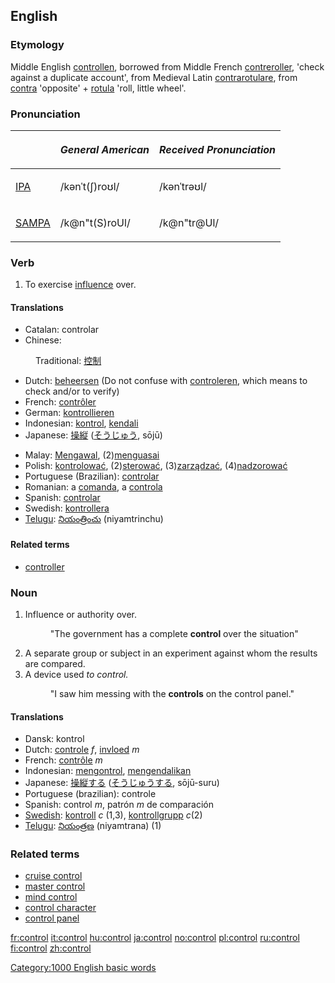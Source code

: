 ==English==

===Etymology===
Middle English [[controllen]], borrowed from Middle French [[contreroller]], 'check against a duplicate account', from Medieval Latin [[contrarotulare]], from [[contra]] 'opposite' + [[rotula]] 'roll, little wheel'.

===Pronunciation===
{| border=1 cellpadding=5
! !! ''General American'' !! ''Received Pronunciation''
|-
| [[w:IPA|IPA]] || /kənˈt(ʃ)roʊl/ || /kənˈtrəʊl/
|-
| [[w:SAMPA|SAMPA]] || /k@n"t(S)roUl/ || /k@n"tr@Ul/
|}

===Verb===
{{en-infl-reg-consonant|control||l}}

# To exercise [[influence]] over.

====Translations====
{{top}}
*Catalan: controlar
*Chinese:
:Traditional: [[控制]]
*Dutch: [[beheersen]] (Do not confuse with [[controleren]], which means to check and/or to verify)
*French: [[contrôler]]
*German: [[kontrollieren]]
*Indonesian: [[kontrol]], [[kendali]]
*Japanese: [[操縦]] ([[そうじゅう]], sōjū)
{{mid}}
*Malay: [[Mengawal]], (2)[[menguasai]]
*Polish: [[kontrolować]], (2)[[sterować]], (3)[[zarządzać]], (4)[[nadzorować]]
*Portuguese (Brazilian): [[controlar]]
*Romanian: a [[comanda]], a [[controla]]
*Spanish: [[controlar]]
*Swedish: [[kontrollera]]
*[[Telugu]]: [[నియంత్రించు]] (niyamtrinchu)
{{bottom}}

====Related terms====
*[[controller]]

===Noun===
{{en-noun-reg}}

# Influence or authority over.
#:"The government has a complete '''control''' over the situation"
# A separate group or subject in an experiment against whom the results are compared.
# A device used ''to control.''
#:"I saw him messing with the '''controls''' on the control panel."

====Translations====
*Dansk: kontrol
*Dutch: [[controle]] ''f'', [[invloed]] ''m''
*French: [[contrôle]] ''m''
*Indonesian: [[kontrol|mengontrol]], [[kendali|mengendalikan]]
*Japanese: [[操縦]]する ([[そうじゅう]]する, sōjū-suru)
*Portuguese (brazilian): controle
*Spanish: control ''m'', patrón ''m'' de comparación
*[[w:Swedish language|Swedish]]: [[kontroll]] ''c'' (1,3), [[kontrollgrupp]] ''c''(2)
*[[Telugu]]: [[నియంత్రణ]] (niyamtrana) (1)

===Related terms===
*[[cruise control]]
*[[master control]]
*[[mind control]]
*[[control character]]
*[[control panel]]

[[Category:1000 English basic words]]

[[fr:control]]
[[it:control]]
[[hu:control]]
[[ja:control]]
[[no:control]]
[[pl:control]]
[[ru:control]]
[[fi:control]]
[[zh:control]]